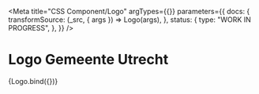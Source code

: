 <!--
@license EUPL-1.2
Copyright (c) 2021 Gemeente Utrecht
-->


<Meta
  title="CSS Component/Logo"
  argTypes={{}}
  parameters={{
    docs: {
      transformSource: (_src, { args }) => Logo(args),
    },
    status: {
      type: "WORK IN PROGRESS",
    },
  }}
/>

# Logo Gemeente Utrecht

<Canvas>
  <Story name="Logo">{Logo.bind({})}</Story>
</Canvas>

<ArgsTable story="Logo" />
